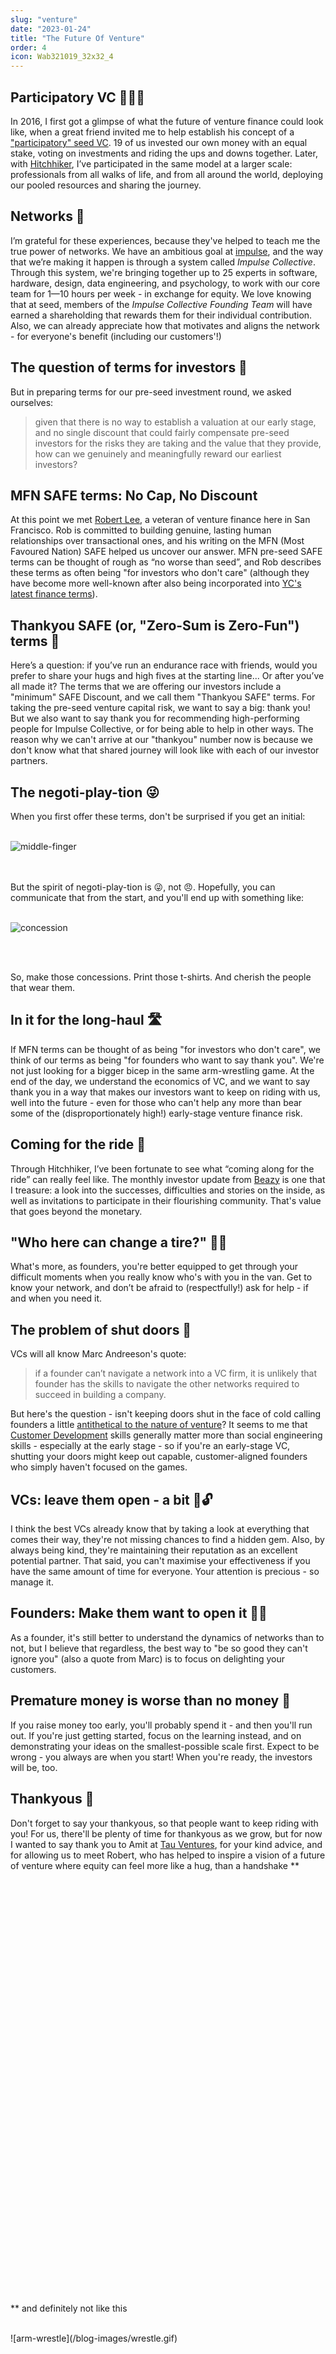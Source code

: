 ```yaml
---
slug: "venture"
date: "2023-01-24"
title: "The Future Of Venture"
order: 4
icon: Wab321019_32x32_4
---
```


## Participatory VC 🧑‍🤝‍🧑

In 2016, I first got a glimpse of what the future of venture finance could look like, when a great friend invited me to help establish his concept of a ["participatory" seed VC](https://siliconballs.com). 19 of us invested our own money with an equal stake, voting on investments and riding the ups and downs together. Later, with [Hitchhiker](https://hitchhiker.vc), I’ve participated in the same model at a larger scale: professionals from all walks of life, and from all around the world, deploying our pooled resources and sharing the journey.

## Networks 🔗

I’m grateful for these experiences, because they've helped to teach me the true power of networks. We have an ambitious goal at [impulse](https://impulse.training), and the way that we’re making it happen is through a system called _Impulse Collective_. Through this system, we're bringing together up to 25 experts in software, hardware, design, data engineering, and psychology, to work with our core team for 1—10 hours per week - in exchange for equity. We love knowing that at seed, members of the _Impulse Collective Founding Team_ will have earned a shareholding that rewards them for their individual contribution. Also, we can already appreciate how that motivates and aligns the network - for everyone's benefit (including our customers'!)

## The question of terms for investors 📜

But in preparing terms for our pre-seed investment round, we asked ourselves:

> given that there is no way to establish a valuation at our early stage, and no single discount that could fairly compensate pre-seed investors for the risks they are taking and the value that they provide, how can we genuinely and meaningfully reward our earliest investors?

## MFN SAFE terms: No Cap, No Discount

At this point we met [Robert Lee](https://fl0wstate.com/robert/), a veteran of venture finance here in San Francisco. Rob is committed to building genuine, lasting human relationships over transactional ones, and his writing on the MFN (Most Favoured Nation) SAFE helped us uncover our answer. MFN pre-seed SAFE terms can be thought of rough as “no worse than seed”, and Rob describes these terms as often being "for investors who don't care" (although they have become more well-known after also being incorporated into [YC's latest finance terms](https://www.ycombinator.com/deal)).

## Thankyou SAFE (or, "Zero-Sum is Zero-Fun") terms 🤗

Here’s a question: if you’ve run an endurance race with friends, would you prefer to share your hugs and high fives at the starting line... Or after you’ve all made it? The terms that we are offering our investors include a "minimum" SAFE Discount, and we call them "Thankyou SAFE" terms. For taking the pre-seed venture capital risk, we want to say a big: thank you! But we also want to say thank you for recommending high-performing people for Impulse Collective, or for being able to help in other ways. The reason why we can't arrive at our "thankyou" number now is because we don't know what that shared journey will look like with each of our investor partners.

## The negoti-play-tion 😜

When you first offer these terms, don't be surprised if you get an initial:<br/><br/>

![middle-finger](/blog-images/reaction.png)

<br />
<br />
But the spirit of negoti-play-tion is 😜, not 😠. Hopefully, you can communicate
that from the start, and you'll end up with something like:

<br />
<br />

![concession](/blog-images/tshirts.png)

<br />
<br />

So, make those concessions. Print those t-shirts. And cherish the people that wear them.

## In it for the long-haul 🛣️

If MFN terms can be thought of as being "for investors who don't care", we think of our terms as being "for founders who want to say thank you". We're not just looking for a bigger bicep in the same arm-wrestling game. At the end of the day, we understand the economics of VC, and we want to say thank you in a way that makes our investors want to keep on riding with us, well into the future - even for those who can't help any more than bear some of the (disproportionately high!) early-stage venture finance risk.

## Coming for the ride 🚐

Through Hitchhiker, I’ve been fortunate to see what “coming along for the ride” can really feel like. The monthly investor update from [Beazy](https://www.beazy.co) is one that I treasure: a look into the successes, difficulties and stories on the inside, as well as invitations to participate in their flourishing community. That's value that goes beyond the monetary.

## "Who here can change a tire?" 👩‍🔧

What's more, as founders, you're better equipped to get through your difficult moments when you really know who's with you in the van. Get to know your network, and don’t be afraid to (respectfully!) ask for help - if and when you need it.

## The problem of shut doors 🚪

VCs will all know Marc Andreeson's quote:

> if a founder can’t navigate a network into a VC firm, it is unlikely that founder has the skills to navigate the other networks required to succeed in building a company.

But here's the question - isn't keeping doors shut in the face of cold calling founders a little [antithetical to the nature of venture](https://medium.com/@DelJohnsonVC/ban-warm-introductions-1e69169d57ba)? It seems to me that [Customer Development](https://steveblank.com/2010/02/25/customer-development-for-web-startups/) skills generally matter more than social engineering skills - especially at the early stage - so if you're an early-stage VC, shutting your doors might keep out capable, customer-aligned founders who simply haven't focused on the games.

## VCs: leave them open - a bit 🚪🔓

I think the best VCs already know that by taking a look at everything that comes their way, they're not missing chances to find a hidden gem. Also, by always being kind, they're maintaining their reputation as an excellent potential partner. That said, you can't maximise your effectiveness if you have the same amount of time for everyone. Your attention is precious - so manage it.

## Founders: Make them want to open it 🚪🤓

As a founder, it's still better to understand the dynamics of networks than to not, but I believe that regardless, the best way to "be so good they can't ignore you" (also a quote from Marc) is to focus on delighting your customers.

## Premature money is worse than no money 💸

If you raise money too early, you'll probably spend it - and then you'll run out. If you're just getting started, focus on the learning instead, and on demonstrating your ideas on the smallest-possible scale first. Expect to be wrong - you always are when you start! When you're ready, the investors will be, too.

## Thankyous 🙌

Don't forget to say your thankyous, so that people want to keep riding with you!
For us, there'll be plenty of time for thankyous as we grow, but for now I wanted to say thank you to Amit at [Tau Ventures](https://www.tauventures.com/), for your kind advice, and for allowing us to meet Robert, who has helped to inspire a vision of a future of venture where equity can feel more like a hug, than a handshake \*\*

<br />
<br />
<br />
<br />
<br />
<br />
<br />
<br />
<br />
<br />
<br />
<br />
<br />
<br />
<br />
<br />
<br />
<br />
<br />
<br />
<br />
<br />
<br />
<br />
<br />
<br />
<br />
<br />
<br />
<br />
<br />
<br />
<br />
<br />
<br />
<br />
<br />
<br />
<br />

\*\* and definitely not like this

<br />
![arm-wrestle](/blog-images/wrestle.gif)
